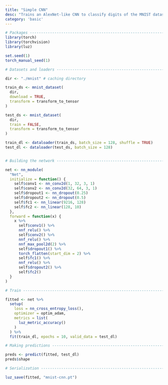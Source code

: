 ```yaml
---
title: "Simple CNN"
desc: "Trains an AlexNet-like CNN to classify digits of the MNIST dataset"
category: 'basic'
---
```



```r
# Packages ----------------------------------------------------------------
library(torch)
library(torchvision)
library(luz)

set.seed(1)
torch_manual_seed(1)

# Datasets and loaders ----------------------------------------------------

dir <- "./mnist" # caching directory

train_ds <- mnist_dataset(
  dir,
  download = TRUE,
  transform = transform_to_tensor
)

test_ds <- mnist_dataset(
  dir,
  train = FALSE,
  transform = transform_to_tensor
)

train_dl <- dataloader(train_ds, batch_size = 128, shuffle = TRUE)
test_dl <- dataloader(test_ds, batch_size = 128)


# Building the network ---------------------------------------------------

net <- nn_module(
  "Net",
  initialize = function() {
    self$conv1 <- nn_conv2d(1, 32, 3, 1)
    self$conv2 <- nn_conv2d(32, 64, 3, 1)
    self$dropout1 <- nn_dropout(0.25)
    self$dropout2 <- nn_dropout(0.5)
    self$fc1 <- nn_linear(9216, 128)
    self$fc2 <- nn_linear(128, 10)
  },
  forward = function(x) {
    x %>% 
      self$conv1() %>% 
      nnf_relu() %>% 
      self$conv2() %>% 
      nnf_relu() %>% 
      nnf_max_pool2d(2) %>% 
      self$dropout1() %>% 
      torch_flatten(start_dim = 2) %>% 
      self$fc1() %>% 
      nnf_relu() %>% 
      self$dropout2() %>% 
      self$fc2()
  }
)

# Train -------------------------------------------------------------------

fitted <- net %>%
  setup(
    loss = nn_cross_entropy_loss(),
    optimizer = optim_adam,
    metrics = list(
      luz_metric_accuracy()
    )
  ) %>%
  fit(train_dl, epochs = 10, valid_data = test_dl)

# Making predictions ------------------------------------------------------

preds <- predict(fitted, test_dl)
preds$shape

# Serialization -----------------------------------------------------------

luz_save(fitted, "mnist-cnn.pt")
```


